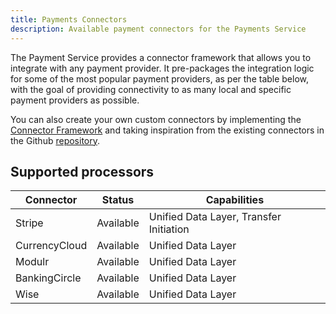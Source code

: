 ```yaml
---
title: Payments Connectors
description: Available payment connectors for the Payments Service
---
```


The Payment Service provides a connector framework that allows you to integrate with any payment provider. It pre-packages the integration logic for some of the most popular payment providers, as per the table below, with the goal of providing connectivity to as many local and specific payment providers as possible.

You can also create your own custom connectors by implementing the [Connector Framework](/payments/connectors/framework) and taking inspiration from the existing connectors in the Github [repository](https://github.com/formancehq/stack/tree/main/components/payments/internal/app/connectors).

## Supported processors

| Connector   | Status    | Capabilities                          |
|-------------|-----------|---------------------------------------|
| Stripe      | Available | Unified Data Layer, Transfer Initiation|
| CurrencyCloud| Available | Unified Data Layer                   |
| Modulr      | Available | Unified Data Layer                   |
| BankingCircle| Available | Unified Data Layer                   |
| Wise        | Available | Unified Data Layer                   |
